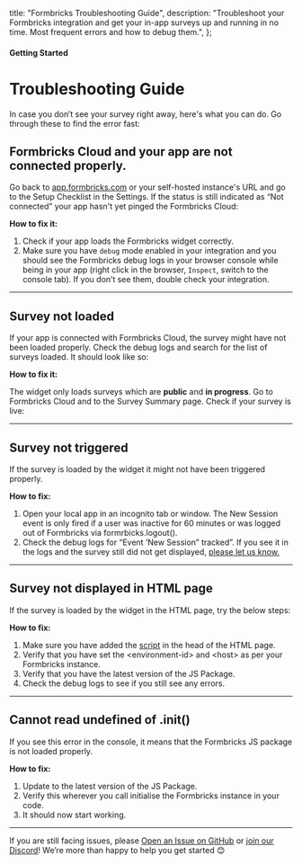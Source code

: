 

  title: "Formbricks Troubleshooting Guide",
  description:
    "Troubleshoot your Formbricks integration and get your in-app surveys up and running in no time. Most frequent errors and how to debug them.",
};

#### Getting Started

# Troubleshooting Guide

In case you don’t see your survey right away, here's what you can do. Go through these to find the error fast:

## Formbricks Cloud and your app are not connected properly.

Go back to [app.formbricks.com](http://app.formbricks.com) or your self-hosted instance's URL and go to the Setup Checklist in the Settings. If the status is still indicated as “Not connected” your app hasn't yet pinged the Formbricks Cloud:

<MdxImage
  src={I1}
  alt="setup checklist ui of survey popup for in-app surveys"
  quality="100"
  className="max-w-full rounded-lg sm:max-w-3xl"
/>
**How to fix it:**

1. Check if your app loads the Formbricks widget correctly.
2. Make sure you have `debug` mode enabled in your integration and you should see the Formbricks debug logs in your browser console while being in your app (right click in the browser, `Inspect`, switch to the console tab). If you don’t see them, double check your integration.

---

## Survey not loaded

If your app is connected with Formbricks Cloud, the survey might have not been loaded properly. Check the debug logs and search for the list of surveys loaded. It should look like so:

<MdxImage
  src={I3}
  alt="survey logs for in-app survey pop up micro"
  quality="100"
  className="max-w-full rounded-lg sm:max-w-3xl"
/>

**How to fix it:**

The widget only loads surveys which are **public** and **in progress**. Go to Formbricks Cloud and to the Survey Summary page. Check if your survey is live:

<MdxImage
  src={I2}
  alt="ui of survey popup for in-app micro surveys"
  quality="100"
  className="max-w-full rounded-lg sm:max-w-3xl"
/>

---

## Survey not triggered

If the survey is loaded by the widget it might not have been triggered properly.

**How to fix:**

1. Open your local app in an incognito tab or window. The New Session event is only fired if a user was inactive for 60 minutes or was logged out of Formbricks via formrbicks.logout().
2. Check the debug logs for “Event ‘New Session” tracked”. If you see it in the logs and the survey still did not get displayed, [please let us know.](mailto:support@formbricks.com)

---

## Survey not displayed in HTML page

If the survey is loaded by the widget in the HTML page, try the below steps:

**How to fix:**

1. Make sure you have added the [script](/docs/getting-started/framework-guides#html) in the head of the HTML page.
2. Verify that you have set the \<environment-id\> and \<host\> as per your Formbricks instance.
3. Verify that you have the latest version of the JS Package.
4. Check the debug logs to see if you still see any errors.

---

## Cannot read undefined of .init()

If you see this error in the console, it means that the Formbricks JS package is not loaded properly.

**How to fix:**

1. Update to the latest version of the JS Package.
2. Verify this wherever you call initialise the Formbricks instance in your code.
3. It should now start working.

---

If you are still facing issues, please [Open an Issue on GitHub](https://github.com/formbricks/formbricks/issues) or [join our Discord](https://formbricks.com/discord)! We’re more than happy to help you get started 😊
